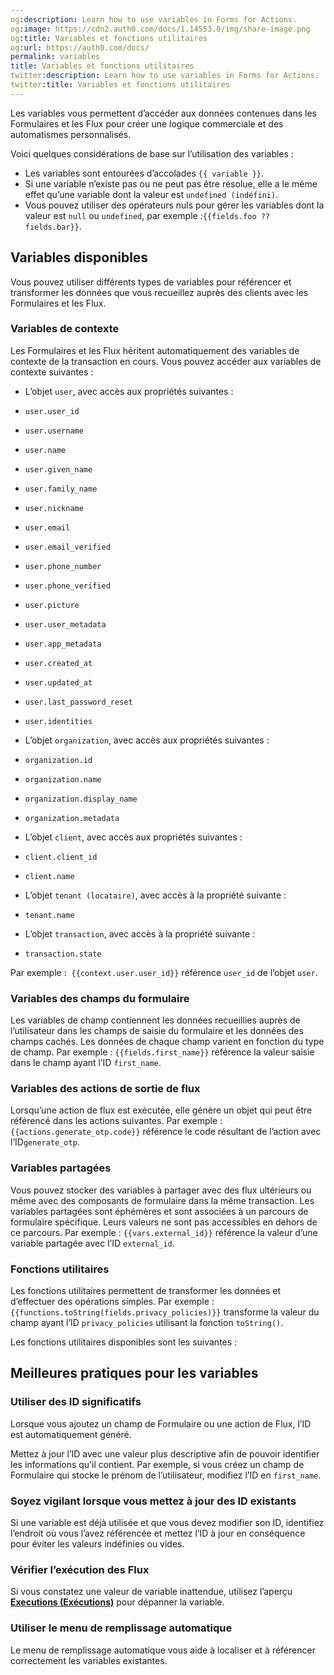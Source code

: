 ```yaml
---
og:description: Learn how to use variables in Forms for Actions.
og:image: https://cdn2.auth0.com/docs/1.14553.0/img/share-image.png
og:title: Variables et fonctions utilitaires
og:url: https://auth0.com/docs/
permalink: variables
title: Variables et fonctions utilitaires
twitter:description: Learn how to use variables in Forms for Actions.
twitter:title: Variables et fonctions utilitaires
---
```


Les variables vous permettent d’accéder aux données contenues dans les Formulaires et les Flux pour créer une logique commerciale et des automatismes personnalisés.

Voici quelques considérations de base sur l’utilisation des variables :

* Les variables sont entourées d’accolades `{{ variable }}`.
* Si une variable n’existe pas ou ne peut pas être résolue, elle a le même effet qu’une variable dont la valeur est `undefined (indéfini)`.
* Vous pouvez utiliser des opérateurs nuls pour gérer les variables dont la valeur est `null` ou `undefined`, par exemple :`{{fields.foo ?? fields.bar}}`.

## Variables disponibles

Vous pouvez utiliser différents types de variables pour référencer et transformer les données que vous recueillez auprès des clients avec les Formulaires et les Flux.



### Variables de contexte

Les Formulaires et les Flux héritent automatiquement des variables de contexte de la transaction en cours. Vous pouvez accéder aux variables de contexte suivantes :

* L’objet `user`, avec accès aux propriétés suivantes :

* `user.user_id`
* `user.username`
* `user.name`
* `user.given_name`
* `user.family_name`
* `user.nickname`
* `user.email`
* `user.email_verified`
* `user.phone_number`
* `user.phone_verified`
* `user.picture`
* `user.user_metadata`
* `user.app_metadata`
* `user.created_at`
* `user.updated_at`
* `user.last_password_reset`
* `user.identities`
* L’objet `organization`, avec accès aux propriétés suivantes :

* `organization.id`
* `organization.name`
* `organization.display_name`
* `organization.metadata`
* L’objet `client`, avec accès aux propriétés suivantes :

* `client.client_id`
* `client.name`
* L’objet `tenant (locataire)`, avec accès à la propriété suivante :

* `tenant.name`
* L’objet `transaction`, avec accès à la propriété suivante :

* `transaction.state`



Par exemple :  `{{context.user.user_id}}` référence `user_id` de l’objet `user`.

### Variables des champs du formulaire

Les variables de champ contiennent les données recueillies auprès de l’utilisateur dans les champs de saisie du formulaire et les données des champs cachés. Les données de chaque champ varient en fonction du type de champ. Par exemple : `{{fields.first_name}}` référence la valeur saisie dans le champ ayant l’ID `first_name`.

### Variables des actions de sortie de flux

Lorsqu’une action de flux est exécutée, elle génère un objet qui peut être référencé dans les actions suivantes. Par exemple : `{{actions.generate_otp.code}}` référence le code résultant de l’action avec l’ID`generate_otp`.

### Variables partagées

Vous pouvez stocker des variables à partager avec des flux ultérieurs ou même avec des composants de formulaire dans la même transaction. Les variables partagées sont éphémères et sont associées à un parcours de formulaire spécifique. Leurs valeurs ne sont pas accessibles en dehors de ce parcours. Par exemple : `{{vars.external_id}}` référence la valeur d’une variable partagée avec l’ID `external_id`.



### Fonctions utilitaires

Les fonctions utilitaires permettent de transformer les données et d’effectuer des opérations simples. Par exemple : `{{functions.toString(fields.privacy_policies)}}` transforme la valeur du champ ayant l’ID `privacy_policies` utilisant la fonction `toString()`.

Les fonctions utilitaires disponibles sont les suivantes :



## Meilleures pratiques pour les variables

### Utiliser des ID significatifs

Lorsque vous ajoutez un champ de Formulaire ou une action de Flux, l’ID est automatiquement généré.

Mettez à jour l’ID avec une valeur plus descriptive afin de pouvoir identifier les informations qu’il contient. Par exemple, si vous créez un champ de Formulaire qui stocke le prénom de l’utilisateur, modifiez l’ID en `first_name`.

### Soyez vigilant lorsque vous mettez à jour des ID existants

Si une variable est déjà utilisée et que vous devez modifier son ID, identifiez l’endroit où vous l’avez référencée et mettez l’ID à jour en conséquence pour éviter les valeurs indéfinies ou vides.

### Vérifier l’exécution des Flux

Si vous constatez une valeur de variable inattendue, utilisez l’aperçu [**Executions (Exécutions)**](/flow-execution-and-debugger) pour dépanner la variable.

### Utiliser le menu de remplissage automatique

Le menu de remplissage automatique vous aide à localiser et à référencer correctement les variables existantes.